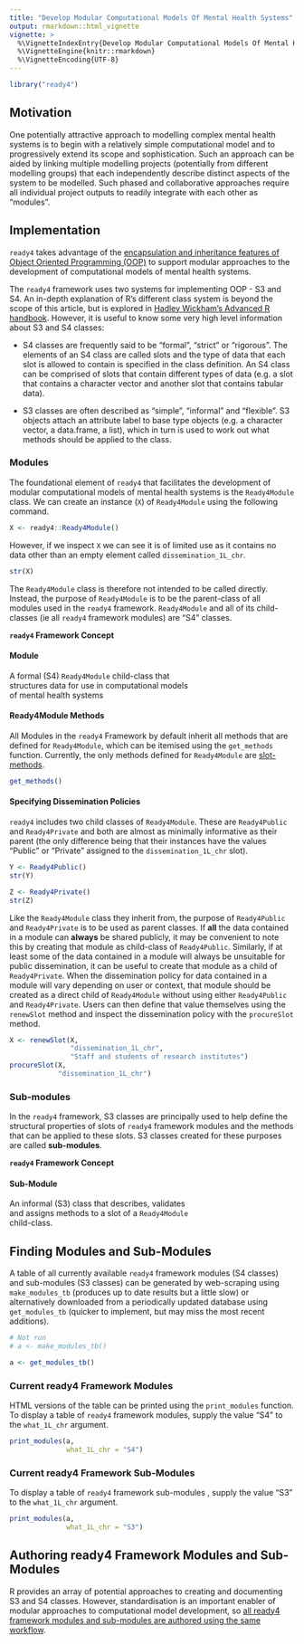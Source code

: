 ```yaml
---
title: "Develop Modular Computational Models Of Mental Health Systems"
output: rmarkdown::html_vignette
vignette: >
  %\VignetteIndexEntry{Develop Modular Computational Models Of Mental Health Systems}
  %\VignetteEngine{knitr::rmarkdown}
  %\VignetteEncoding{UTF-8}
---
```


```r
library("ready4") 
```

## Motivation
One potentially attractive approach to modelling complex mental health systems is to begin with a relatively simple computational model and to progressively extend its scope and sophistication. Such an approach can be aided by linking multiple modelling projects (potentially from different modelling groups) that each independently describe distinct aspects of the system to be modelled. Such phased and collaborative approaches require all individual project outputs to readily integrate with each other as "modules". 

## Implementation
`ready4` takes advantage of the [encapsulation and inheritance features of Object Oriented Programming (OOP)](V_03.html) to support modular approaches to the development of computational models of mental health systems. 

The `ready4` framework uses two systems for implementing OOP - S3 and S4. An in-depth explanation of R's different class system is beyond the scope of this article, but is explored in [Hadley Wickham's Advanced R handbook](https://adv-r.hadley.nz/oo.html). However, it is useful to know some very high level information about S3 and S4 classes:

 - S4 classes are frequently said to be "formal", "strict" or "rigorous". The elements of an S4 class are called slots and the type of data that each slot is allowed to contain is specified in the class definition. An S4 class can be comprised of slots that contain different types of data (e.g. a slot that contains a character vector and another slot that contains tabular data). 
 
 - S3 classes are often described as "simple", "informal" and "flexible". S3 objects attach an attribute label to base type objects (e.g. a character vector, a data.frame, a list), which in turn is used to work out what methods should be applied to the class. 
 
### Modules
The foundational element of `ready4` that facilitates the development of modular computational models of mental health systems is the `Ready4Module` class. We can create an instance (`X`) of `Ready4Module` using the following command.

```r
X <- ready4::Ready4Module()
```

However, if we inspect `X` we can see it is of limited use as it contains no data other than an empty element called `dissemination_1L_chr`.

```r
str(X)
```

The `Ready4Module` class is therefore not intended to be called directly. Instead, the  purpose of `Ready4Module` is to be the parent-class of all modules used in the `ready4` framework. `Ready4Module` and all of its child-classes (ie all `ready4` framework modules) are "S4" classes. 

::: {.card .border-primary .mb-3 style="max-width: 20rem;"}

::: {.card-header}
**`ready4` Framework Concept**
:::

::: {.card-body}
::: {.card-title}
#### Module
:::
A formal (S4) `Ready4Module` child-class that structures data for use in computational models of mental health systems
:::
:::

#### Ready4Module Methods
All Modules in the `ready4` Framework by default inherit all methods that are defined for `Ready4Module`, which can be itemised using the `get_methods` function. Currently, the only methods defined for `Ready4Module` are [slot-methods](V_02.html#slot-generics-and-methods).

```r
get_methods()
```

#### Specifying Dissemination Policies
`ready4` includes two child classes of `Ready4Module`. These are `Ready4Public` and `Ready4Private` and both are almost as minimally informative as their parent (the only difference being that their instances have the values "Public" or "Private" assigned to the `dissemination_1L_chr` slot). 

```r
Y <- Ready4Public()
str(Y)
```

```r
Z <- Ready4Private()
str(Z)
```

Like the `Ready4Module` class they inherit from, the purpose of `Ready4Public` and `Ready4Private` is to be used as parent classes. If **all** the data contained in a module can **always** be shared publicly, it may be convenient to note this by creating that module as child-class of `Ready4Public`. Similarly, if at least some of the data contained in a module will always be unsuitable for public dissemination, it can be useful to create that module as a child of `Ready4Private`. When the dissemination policy for data contained in a module will vary depending on user or context, that module should be created as a direct child of `Ready4Module` without using either `Ready4Public` and `Ready4Private`. Users can then define that value themselves using the `renewSlot` method and inspect the dissemination policy with the `procureSlot` method.

```r
X <- renewSlot(X,
               "dissemination_1L_chr",
               "Staff and students of research institutes")
procureSlot(X,
            "dissemination_1L_chr")
```

### Sub-modules
In the `ready4` framework, S3 classes are principally used to help define the structural properties of slots of `ready4` framework modules and the methods that can be applied to these slots. S3 classes created for these purposes are called **sub-modules**.
 
::: {.card .border-primary .mb-3 style="max-width: 20rem;"}

::: {.card-header}
**`ready4` Framework Concept**
:::

::: {.card-body}
::: {.card-title}
#### Sub-Module
:::
An informal (S3) class that describes, validates and assigns methods to a slot of a `Ready4Module` child-class.
:::
:::


## Finding Modules and Sub-Modules
A table of all currently available `ready4` framework modules (S4 classes) and sub-modules (S3 classes) can be generated by web-scraping using `make_modules_tb` (produces up to date results but a little slow) or alternatively downloaded from a periodically updated database using `get_modules_tb` (quicker to implement, but may miss the most recent additions).

```r
# Not run
# a <- make_modules_tb()
```
```r
a <- get_modules_tb()
```
### Current ready4 Framework Modules
HTML versions of the table can be printed using the `print_modules` function. To display a table of `ready4` framework modules, supply the value "S4" to the `what_1L_chr` argument.

```r
print_modules(a,
              what_1L_chr = "S4")
```

### Current ready4 Framework Sub-Modules
To display a table of `ready4` framework sub-modules , supply the value "S3" to the `what_1L_chr` argument.

```r
print_modules(a,
              what_1L_chr = "S3")
```

## Authoring ready4 Framework Modules and Sub-Modules
R provides an array of potential approaches to creating and documenting S3 and S4 classes. However, standardisation is an important enabler of modular approaches to computational model development, so [all ready4 framework modules and sub-modules are authored using the same workflow](https://ready4-dev.github.io/ready4class/articles/V_01.html).

